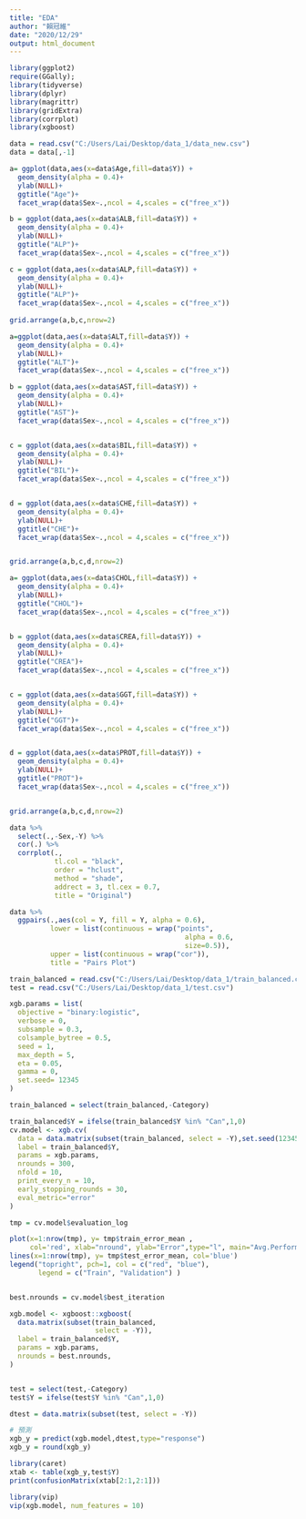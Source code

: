---
title: "EDA"
author: "賴冠維"
date: "2020/12/29"
output: html_document
---
```{r}
library(ggplot2)
require(GGally);
library(tidyverse)
library(dplyr)
library(magrittr)
library(gridExtra)
library(corrplot)
library(xgboost)
```


```{r}
data = read.csv("C:/Users/Lai/Desktop/data_1/data_new.csv")
data = data[,-1]
```


```{r}
a= ggplot(data,aes(x=data$Age,fill=data$Y)) + 
  geom_density(alpha = 0.4)+
  ylab(NULL)+
  ggtitle("Age")+
  facet_wrap(data$Sex~.,ncol = 4,scales = c("free_x"))

b = ggplot(data,aes(x=data$ALB,fill=data$Y)) + 
  geom_density(alpha = 0.4)+
  ylab(NULL)+
  ggtitle("ALP")+
  facet_wrap(data$Sex~.,ncol = 4,scales = c("free_x"))

c = ggplot(data,aes(x=data$ALP,fill=data$Y)) + 
  geom_density(alpha = 0.4)+
  ylab(NULL)+
  ggtitle("ALP")+
  facet_wrap(data$Sex~.,ncol = 4,scales = c("free_x"))
  
grid.arrange(a,b,c,nrow=2)
```


```{r}
a=ggplot(data,aes(x=data$ALT,fill=data$Y)) + 
  geom_density(alpha = 0.4)+
  ylab(NULL)+
  ggtitle("ALT")+
  facet_wrap(data$Sex~.,ncol = 4,scales = c("free_x"))

b = ggplot(data,aes(x=data$AST,fill=data$Y)) + 
  geom_density(alpha = 0.4)+
  ylab(NULL)+
  ggtitle("AST")+
  facet_wrap(data$Sex~.,ncol = 4,scales = c("free_x"))


c = ggplot(data,aes(x=data$BIL,fill=data$Y)) + 
  geom_density(alpha = 0.4)+
  ylab(NULL)+
  ggtitle("BIL")+
  facet_wrap(data$Sex~.,ncol = 4,scales = c("free_x"))


d = ggplot(data,aes(x=data$CHE,fill=data$Y)) + 
  geom_density(alpha = 0.4)+
  ylab(NULL)+
  ggtitle("CHE")+
  facet_wrap(data$Sex~.,ncol = 4,scales = c("free_x"))


grid.arrange(a,b,c,d,nrow=2)
```


```{r}
a= ggplot(data,aes(x=data$CHOL,fill=data$Y)) + 
  geom_density(alpha = 0.4)+
  ylab(NULL)+
  ggtitle("CHOL")+
  facet_wrap(data$Sex~.,ncol = 4,scales = c("free_x"))


b = ggplot(data,aes(x=data$CREA,fill=data$Y)) + 
  geom_density(alpha = 0.4)+
  ylab(NULL)+
  ggtitle("CREA")+
  facet_wrap(data$Sex~.,ncol = 4,scales = c("free_x"))


c = ggplot(data,aes(x=data$GGT,fill=data$Y)) + 
  geom_density(alpha = 0.4)+
  ylab(NULL)+
  ggtitle("GGT")+
  facet_wrap(data$Sex~.,ncol = 4,scales = c("free_x"))


d = ggplot(data,aes(x=data$PROT,fill=data$Y)) + 
  geom_density(alpha = 0.4)+
  ylab(NULL)+
  ggtitle("PROT")+
  facet_wrap(data$Sex~.,ncol = 4,scales = c("free_x"))


grid.arrange(a,b,c,d,nrow=2)
```


```{r}
data %>%
  select(.,-Sex,-Y) %>%
  cor(.) %>%
  corrplot(.,
           tl.col = "black", 
           order = "hclust", 
           method = "shade",
           addrect = 3, tl.cex = 0.7,
           title = "Original")
```


```{r}
data %>%
  ggpairs(.,aes(col = Y, fill = Y, alpha = 0.6),
          lower = list(continuous = wrap("points", 
                                           alpha = 0.6,
                                           size=0.5)),
          upper = list(continuous = wrap("cor")),
          title = "Pairs Plot")
```





```{r}
train_balanced = read.csv("C:/Users/Lai/Desktop/data_1/train_balanced.csv")
test = read.csv("C:/Users/Lai/Desktop/data_1/test.csv")
```



```{r}
xgb.params = list(
  objective = "binary:logistic", 
  verbose = 0,
  subsample = 0.3,
  colsample_bytree = 0.5,
  seed = 1,
  max_depth = 5,
  eta = 0.05, 
  gamma = 0,
  set.seed= 12345
)

train_balanced = select(train_balanced,-Category)

train_balanced$Y = ifelse(train_balanced$Y %in% "Can",1,0)
cv.model <- xgb.cv(
  data = data.matrix(subset(train_balanced, select = -Y),set.seed(12345)),
  label = train_balanced$Y,
  params = xgb.params,
  nrounds = 300,
  nfold = 10,
  print_every_n = 10,
  early_stopping_rounds = 30,
  eval_metric="error"
)
```


```{r}
tmp = cv.model$evaluation_log

plot(x=1:nrow(tmp), y= tmp$train_error_mean ,
     col='red', xlab="nround", ylab="Error",type="l", main="Avg.Performance in CV")
lines(x=1:nrow(tmp), y= tmp$test_error_mean, col='blue')
legend("topright", pch=1, col = c("red", "blue"),
       legend = c("Train", "Validation") )


best.nrounds = cv.model$best_iteration
```


```{r}
xgb.model <- xgboost::xgboost(
  data.matrix(subset(train_balanced, 
                     select = -Y)),
  label = train_balanced$Y,
  params = xgb.params,
  nrounds = best.nrounds,
)


test = select(test,-Category)
test$Y = ifelse(test$Y %in% "Can",1,0)

dtest = data.matrix(subset(test, select = -Y))

# 預測
xgb_y = predict(xgb.model,dtest,type="response")
xgb_y = round(xgb_y)

library(caret)
xtab <- table(xgb_y,test$Y)
print(confusionMatrix(xtab[2:1,2:1]))
```


```{r}
library(vip)
vip(xgb.model, num_features = 10)
```




























